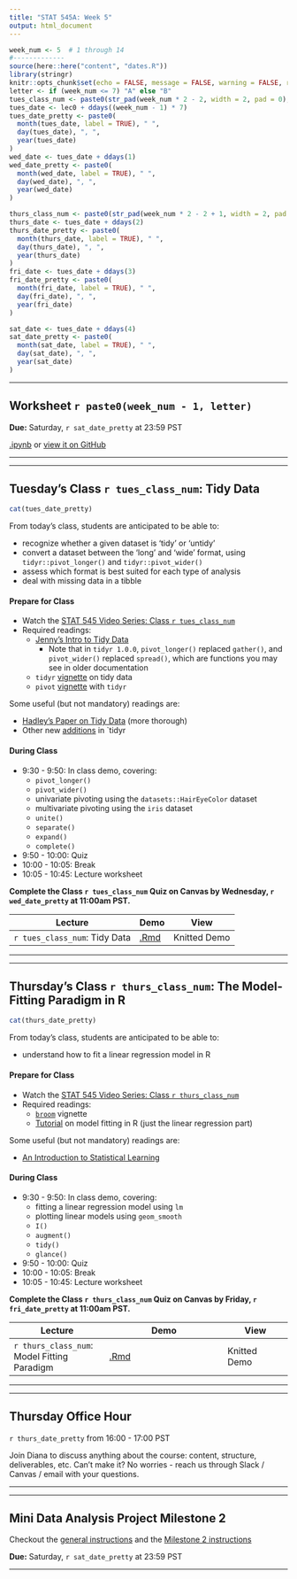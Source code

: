 ```yaml
---
title: "STAT 545A: Week 5"
output: html_document
---
```


```r
week_num <- 5  # 1 through 14
#-------------
source(here::here("content", "dates.R"))
library(stringr)
knitr::opts_chunk$set(echo = FALSE, message = FALSE, warning = FALSE, results = "asis")
letter <- if (week_num <= 7) "A" else "B"
tues_class_num <- paste0(str_pad(week_num * 2 - 2, width = 2, pad = 0), letter)
tues_date <- lec0 + ddays((week_num - 1) * 7)
tues_date_pretty <- paste0(
  month(tues_date, label = TRUE), " ", 
  day(tues_date), ", ", 
  year(tues_date)
)
wed_date <- tues_date + ddays(1)
wed_date_pretty <- paste0(
  month(wed_date, label = TRUE), " ", 
  day(wed_date), ", ", 
  year(wed_date)
)

thurs_class_num <- paste0(str_pad(week_num * 2 - 2 + 1, width = 2, pad = 0), letter)
thurs_date <- tues_date + ddays(2)
thurs_date_pretty <- paste0(
  month(thurs_date, label = TRUE), " ", 
  day(thurs_date), ", ", 
  year(thurs_date)
)
fri_date <- tues_date + ddays(3)
fri_date_pretty <- paste0(
  month(fri_date, label = TRUE), " ", 
  day(fri_date), ", ", 
  year(fri_date)
)

sat_date <- tues_date + ddays(4)
sat_date_pretty <- paste0(
  month(sat_date, label = TRUE), " ", 
  day(sat_date), ", ", 
  year(sat_date)
)
```

-----

<!-- ******WORKSHEET****** -->

## Worksheet `r paste0(week_num - 1, letter)`

**Due:** Saturday, `r sat_date_pretty` at 23:59 PST

[.ipynb](https://raw.githubusercontent.com/UBC-STAT/stat545.stat.ubc.ca/master/content/worksheets/worksheet_04a.ipynb) or [view it on GitHub](https://github.com/UBC-STAT/stat545.stat.ubc.ca/blob/master/content/worksheets/worksheet_04a.ipynb)

-----

----- 

<!-- ******TUESDAY'S CLASS****** -->

## Tuesday's Class `r tues_class_num`: Tidy Data

```r
cat(tues_date_pretty)
```

From today's class, students are anticipated to be able to:

- recognize whether a given dataset is 'tidy' or 'untidy'
- convert a dataset between the 'long' and 'wide' format, using `tidyr::pivot_longer()` and `tidyr::pivot_wider()`
- assess which format is best suited for each type of analysis
- deal with missing data in a tibble

#### Prepare for Class

- Watch the [STAT 545 Video Series: Class `r tues_class_num`]()
- Required readings:
  - [Jenny's Intro to Tidy Data](https://github.com/jennybc/lotr-tidy/blob/master/01-intro.md)
    - Note that in `tidyr 1.0.0`, `pivot_longer()` replaced `gather()`, and `pivot_wider()` replaced `spread()`, which are functions you may see in older documentation
  - `tidyr` [vignette](https://cran.r-project.org/web/packages/tidyr/vignettes/tidy-data.html) on tidy data
  - `pivot` [vignette](https://tidyr.tidyverse.org/articles/pivot.html) with `tidyr`

  
Some useful (but not mandatory) readings are:

- [Hadley's Paper on Tidy Data](https://vita.had.co.nz/papers/tidy-data.pdf) (more thorough)
- Other new [additions](https://www.tidyverse.org/articles/2019/09/tidyr-1-0-0/) in `tidyr

#### During Class

- 9:30 - 9:50: In class demo, covering:
  - `pivot_longer()`
  - `pivot_wider()`
  - univariate pivoting using the `datasets::HairEyeColor` dataset
  - multivariate pivoting using the `iris` dataset
  - `unite()`
  - `separate()`
  - `expand()`
  - `complete()`
- 9:50 - 10:00: Quiz
- 10:00 - 10:05: Break
- 10:05 - 10:45: Lecture worksheet

**Complete the Class `r tues_class_num` Quiz on Canvas by Wednesday, `r wed_date_pretty` at 11:00am PST.**

| Lecture | Demo | View |
|---------|-----------|------|
| `r tues_class_num`: Tidy Data | [.Rmd]() | Knitted Demo |

-----

-----

<!-- ******THURSDAY'S CLASS****** -->

## Thursday's Class `r thurs_class_num`: The Model-Fitting Paradigm in R

```r
cat(thurs_date_pretty)
```

From today's class, students are anticipated to be able to:

- understand how to fit a linear regression model in R

#### Prepare for Class

- Watch the [STAT 545 Video Series: Class `r thurs_class_num`]()
- Required readings:
  - [`broom`](https://cran.r-project.org/web/packages/broom/vignettes/broom.html) vignette
  - [Tutorial](https://cfss.uchicago.edu/notes/linear-models/) on model fitting in R (just the linear regression part)

Some useful (but not mandatory) readings are:

- [An Introduction to Statistical Learning](https://www-bcf.usc.edu/~gareth/ISL/)



#### During Class

- 9:30 - 9:50: In class demo, covering:
  - fitting a linear regression model using `lm`
  - plotting linear models using `geom_smooth`
  - `I()`
  - `augment()`
  - `tidy()`
  - `glance()`
- 9:50 - 10:00: Quiz
- 10:00 - 10:05: Break
- 10:05 - 10:45: Lecture worksheet

**Complete the Class `r thurs_class_num` Quiz on Canvas by Friday, `r fri_date_pretty` at 11:00am PST.**

| Lecture | Demo | View |
|---------|-----------|------|
| `r thurs_class_num`: Model Fitting Paradigm | [.Rmd]() | Knitted Demo |

-----

-----

## Thursday Office Hour

`r thurs_date_pretty` from 16:00 - 17:00 PST

Join Diana to discuss anything about the course: content, structure, deliverables, etc. Can’t make it? No worries - reach us through Slack / Canvas / email with your questions.

-----

-----

<!-- ******PROJECT****** -->

## Mini Data Analysis Project Milestone 2

Checkout the [general instructions](https://stat545.stat.ubc.ca/mini-analysis-about/) and the [Milestone 2 instructions]()

**Due:** Saturday, `r sat_date_pretty` at 23:59 PST


-----
